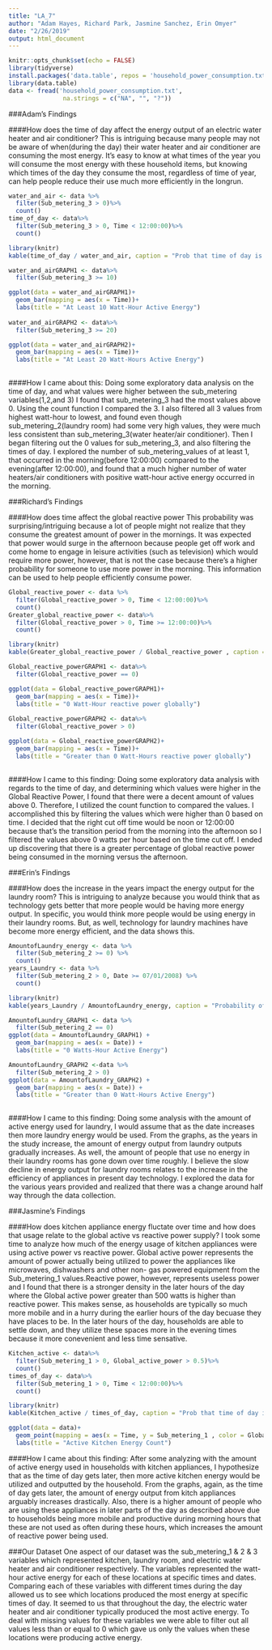 ```yaml
---
title: "LA_7"
author: "Adam Hayes, Richard Park, Jasmine Sanchez, Erin Omyer"
date: "2/26/2019"
output: html_document
---
```


```r
knitr::opts_chunk$set(echo = FALSE)
library(tidyverse)
install.packages('data.table', repos = 'household_power_consumption.txt')
library(data.table)
data <- fread('household_power_consumption.txt',
               na.strings = c("NA", "", "?"))
```



###Adam's Findings

####How does the time of day affect the energy output of an electric water heater and air conditioner?
This is intriguing because many people may not be aware of when(during the day) their water heater and air conditioner are consuming the most energy.  It's easy to know at what times of the year you will consume the most energy with these household items, but knowing which times of the day they consume the most, regardless of time of year, can help people reduce their use much more efficiently in the longrun.

```r
water_and_air <- data %>%
  filter(Sub_metering_3 > 0)%>%
  count()
time_of_day <- data%>%
  filter(Sub_metering_3 > 0, Time < 12:00:00)%>%
  count()
```
```r
library(knitr)
kable(time_of_day / water_and_air, caption = "Prob that time of day is AM, given that water heater/air conditioner have at least 1 watt-hour of active energy")

```


```r

water_and_airGRAPH1 <- data%>%
  filter(Sub_metering_3 >= 10)

ggplot(data = water_and_airGRAPH1)+
  geom_bar(mapping = aes(x = Time))+
  labs(title = "At Least 10 Watt-Hour Active Energy")
  
water_and_airGRAPH2 <- data%>%
  filter(Sub_metering_3 >= 20)

ggplot(data = water_and_airGRAPH2)+
  geom_bar(mapping = aes(x = Time))+
  labs(title = "At Least 20 Watt-Hours Active Energy")
  
```

####How I came about this:
Doing some exploratory data analysis on the time of day, and what values were higher between the sub_metering variables(1,2,and 3) I found that sub_metering_3 had the most values above 0.  Using the count function I compared the 3.  I also filtered all 3 values from highest watt-hour to lowest, and found even though sub_metering_2(laundry room) had some very high values, they were much less consistent than sub_metering_3(water heater/air conditioner).  Then I began filtering out the 0 values for sub_metering_3, and also filtering the times of day.  I explored the number of sub_metering_values of at least 1, that occurred in the morning(before 12:00:00) compared to the evening(after 12:00:00), and found that a much higher number of water heaters/air conditioners with positive watt-hour active energy occurred in the morning.

###Richard's Findings 

####How does time affect the global reactive power
This probability was surprising/intriguing because a lot of people might not realize that they consume the greatest amount of power in the mornings. It was expected that power would surge in the afternoon because people get off work and come home to engage in leisure activities (such as television) which would require more power, however, that is not the case because there's a higher probability for someone to use more power in the morning. This information can be used to help people efficiently consume power.

```r
Global_reactive_power <- data %>%
  filter(Global_reactive_power > 0, Time < 12:00:00)%>%
  count()
Greater_global_reactive_power <- data%>%
  filter(Global_reactive_power > 0, Time >= 12:00:00)%>%
  count()
```

```r
library(knitr)
kable(Greater_global_reactive_power / Global_reactive_power , caption = "Prob that Global Reactive Power is above 0, given that the time is noon or later")
```

```r

Global_reactive_powerGRAPH1 <- data%>%
  filter(Global_reactive_power == 0)

ggplot(data = Global_reactive_powerGRAPH1)+
  geom_bar(mapping = aes(x = Time))+
  labs(title = "0 Watt-Hour reactive power globally")
  
Global_reactive_powerGRAPH2 <- data%>%
  filter(Global_reactive_power > 0)

ggplot(data = Global_reactive_powerGRAPH2)+
  geom_bar(mapping = aes(x = Time))+
  labs(title = "Greater than 0 Watt-Hours reactive power globally")
  
```

####How I came to this finding:
Doing some exploratory data analysis with regards to the time of day, and determining which values were higher in the Global Reactive Power, I found that there were a decent amount of values above 0. Therefore, I utilized the count function to compared the values. I accomplished this by filtering the values which were higher than 0 based on time. I decided that the right cut off time would be noon or 12:00:00 because that's the transition period from the morning into the afternoon so I filtered the values above 0 watts per hour based on the time cut off. I ended up discovering that there is a greater percentage of global reactive power being consumed in the morning versus the afternoon.

###Erin's Findings

####How does the increase in the years impact the energy output for the laundry room?
This is intriguing to analyze because you would think that as technology gets better that more people would be having more energy output. In specific, you would think more people would be using energy in their laundry rooms. But, as well, technology for laundry machines have become more energy efficient, and the data shows this. 
```r
AmountofLaundry_energy <- data %>%
  filter(Sub_metering_2 >= 0) %>%
  count()
years_Laundry <- data %>% 
  filter(Sub_metering_2 > 0, Date >= 07/01/2008) %>% 
  count()

```
```r
library(knitr)
kable(years_Laundry / AmountofLaundry_energy, caption = "Probability of amoung of energy output for laundry from beyond 2008")

```
```r
AmountofLaundry_GRAPH1 <- data %>%
  filter(Sub_metering_2 == 0) 
ggplot(data = AmountofLaundry_GRAPH1) +
  geom_bar(mapping = aes(x = Date)) +
  labs(title = "0 Watts-Hour Active Energy")

AmountofLaundry_GRAPH2 <-data %>%
  filter(Sub_metering_2 > 0)
ggplot(data = AmountofLaundry_GRAPH2) +
  geom_bar(mapping = aes(x = Date)) + 
  labs(title = "Greater than 0 Watt-Hours Active Energy")
  
```

####How I came to this finding:
Doing some analysis with the amount of active energy used for laundry, I would assume that as the date increases then more laundry energy would be used. From the graphs, as the years in the study increase, the amount of energy output from laundry outputs gradually increases. As well, the amount of people that use no energy in their laundry rooms has gone down over time roughly. I believe the slow decline in energy output for laundry rooms relates to the increase in the efficiency of appliances in present day technology. I explored the data for the various years provided and realized that there was a change around half way through the data collection.



###Jasmine's Findings 

####How does kitchen appliance energy fluctate over time and how does that usage relate to the global active vs reactive power supply?
I took some time to analyze how much of the energy usage of kitchen appliances were using active power vs reactive power. Global active power represents the amount of power actually being utilized to power the appliances like microwaves, dishwashers and other non- gas powered equipment from the Sub_metering_1 values.Reactive power, however, represents useless power and I found that there is a stronger density in the later hours of the day where the Global active power greater than 500 watts is higher than reactive power. This makes sense, as households are typically so much more mobile and in a hurry during the earlier hours of the day becuase they have places to be. In the later hours of the day, households are able to settle down, and they utilize these spaces more in the evening times because it more conevenient and less time sensative. 

```r
Kitchen_active <- data%>%
  filter(Sub_metering_1 > 0, Global_active_power > 0.5)%>%
  count()
times_of_day <- data%>%
  filter(Sub_metering_1 > 0, Time < 12:00:00)%>%
  count() 


```

```r
library(knitr)
kable(Kitchen_active / times_of_day, caption = "Prob that time of day is toward end of day, with the active kitchen power being greater than 500 watts")
```

```r
ggplot(data = data)+
  geom_point(mapping = aes(x = Time, y = Sub_metering_1 , color = Global_active_power), position = "jitter", na.rm = TRUE)+
  labs(title = "Active Kitchen Energy Count")
```


####How I came about this finding: 
After some analyzing with the amount of active energy used in households with kitchen appliances, I hypothesize that as the time of day gets later, then more active kitchen energy would be utilized and outputted by the household. From the graphs, again, as the time of day gets later, the amount of energy output from kitch appliances arguably increases drastically. Also, there is a higher amount of people who are using these appliances in later parts of the day as described above due to households being more mobile and productive during morning hours that these are not used as often during these hours, which increases the amount of reactive power being used. 


###Our Dataset
One aspect of our dataset was the sub_metering_1 & 2 & 3 variables which represented kitchen, laundry room, and electric water heater and air conditioner respectively.  The variables represented the watt-hour active energy for each of these locations at specific times and dates.  Comparing each of these variables with different times during the day allowed us to see which locations produced the most energy at specific times of day.  It seemed to us that throughout the day, the electric water heater and air conditioner typically produced the most active energy.  To deal with missing values for these variables we were able to filter out all values less than or equal to 0 which gave us only the values when these locations were producing active energy.